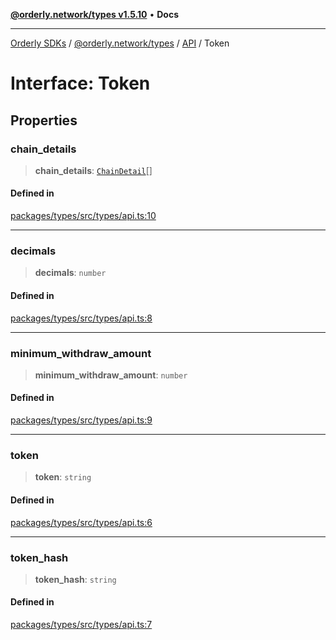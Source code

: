 [**@orderly.network/types v1.5.10**](/sdks/tech-doc/@orderly.network/types/README) • **Docs**

***

[Orderly SDKs](/sdks/tech-doc/packages) / [@orderly.network/types](/sdks/tech-doc/@orderly.network/types/README) / [API](/sdks/tech-doc/@orderly.network/types/namespaces/API/README) / Token

# Interface: Token

## Properties

### chain\_details

> **chain\_details**: [`ChainDetail`](/sdks/tech-doc/@orderly.network/types/namespaces/API/interfaces/ChainDetail)[]

#### Defined in

[packages/types/src/types/api.ts:10](https://github.com/OrderlyNetwork/js-sdk/blob/554ae704783e3b83c40bb234a899e8f02987d9b6/packages/types/src/types/api.ts#L10)

***

### decimals

> **decimals**: `number`

#### Defined in

[packages/types/src/types/api.ts:8](https://github.com/OrderlyNetwork/js-sdk/blob/554ae704783e3b83c40bb234a899e8f02987d9b6/packages/types/src/types/api.ts#L8)

***

### minimum\_withdraw\_amount

> **minimum\_withdraw\_amount**: `number`

#### Defined in

[packages/types/src/types/api.ts:9](https://github.com/OrderlyNetwork/js-sdk/blob/554ae704783e3b83c40bb234a899e8f02987d9b6/packages/types/src/types/api.ts#L9)

***

### token

> **token**: `string`

#### Defined in

[packages/types/src/types/api.ts:6](https://github.com/OrderlyNetwork/js-sdk/blob/554ae704783e3b83c40bb234a899e8f02987d9b6/packages/types/src/types/api.ts#L6)

***

### token\_hash

> **token\_hash**: `string`

#### Defined in

[packages/types/src/types/api.ts:7](https://github.com/OrderlyNetwork/js-sdk/blob/554ae704783e3b83c40bb234a899e8f02987d9b6/packages/types/src/types/api.ts#L7)
